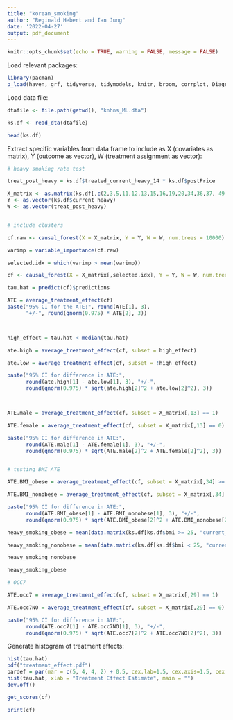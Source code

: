 ```yaml
---
title: "korean_smoking"
author: "Reginald Hebert and Ian Jung"
date: '2022-04-27'
output: pdf_document
---
```


```r
knitr::opts_chunk$set(echo = TRUE, warning = FALSE, message = FALSE)
```

Load relevant packages:

```r
library(pacman)
p_load(haven, grf, tidyverse, tidymodels, knitr, broom, corrplot, DiagrammeR)

```

Load data file: 

```r
dtafile <- file.path(getwd(), "knhns_ML.dta")

ks.df <- read_dta(dtafile)

head(ks.df)
```

Extract specific variables from data frame to include as X (covariates as matrix), Y (outcome as vector), W (treatment assignment as vector):


```r

# heavy smoking rate test

treat_post_heavy = ks.df$treated_current_heavy_14 * ks.df$postPrice

X_matrix <- as.matrix(ks.df[,c(2,3,5,11,12,13,15,16,19,20,34,36,37, 49:57, 59:70)])
Y <- as.vector(ks.df$current_heavy)
W <- as.vector(treat_post_heavy)


# include clusters

cf.raw <- causal_forest(X = X_matrix, Y = Y, W = W, num.trees = 10000)

varimp = variable_importance(cf.raw)

selected.idx = which(varimp > mean(varimp))

cf <- causal_forest(X = X_matrix[,selected.idx], Y = Y, W = W, num.trees = 10000, clusters = ks.df$region )

tau.hat = predict(cf)$predictions

ATE = average_treatment_effect(cf)
paste("95% CI for the ATE:", round(ATE[1], 3),
      "+/-", round(qnorm(0.975) * ATE[2], 3))



high_effect = tau.hat < median(tau.hat)

ate.high = average_treatment_effect(cf, subset = high_effect) 

ate.low = average_treatment_effect(cf, subset = !high_effect)

paste("95% CI for difference in ATE:",
      round(ate.high[1] - ate.low[1], 3), "+/-",
      round(qnorm(0.975) * sqrt(ate.high[2]^2 + ate.low[2]^2), 3))



ATE.male = average_treatment_effect(cf, subset = X_matrix[,13] == 1)

ATE.female = average_treatment_effect(cf, subset = X_matrix[,13] == 0)

paste("95% CI for difference in ATE:",
      round(ATE.male[1] - ATE.female[1], 3), "+/-",
      round(qnorm(0.975) * sqrt(ATE.male[2]^2 + ATE.female[2]^2), 3))


# testing BMI ATE

ATE.BMI_obese = average_treatment_effect(cf, subset = X_matrix[,34] >= 25)

ATE.BMI_nonobese = average_treatment_effect(cf, subset = X_matrix[,34] < 25)

paste("95% CI for difference in ATE:",
      round(ATE.BMI_obese[1] - ATE.BMI_nonobese[1], 3), "+/-",
      round(qnorm(0.975) * sqrt(ATE.BMI_obese[2]^2 + ATE.BMI_nonobese[2]^2), 3))

heavy_smoking_obese = mean(data.matrix(ks.df[ks.df$bmi >= 25, "current_heavy"]))

heavy_smoking_nonobese = mean(data.matrix(ks.df[ks.df$bmi < 25, "current_heavy"]))

heavy_smoking_nonobese

heavy_smoking_obese

# OCC7

ATE.occ7 = average_treatment_effect(cf, subset = X_matrix[,29] == 1)

ATE.occ7NO = average_treatment_effect(cf, subset = X_matrix[,29] == 0) 

paste("95% CI for difference in ATE:",
      round(ATE.occ7[1] - ATE.occ7NO[1], 3), "+/-",
      round(qnorm(0.975) * sqrt(ATE.occ7[2]^2 + ATE.occ7NO[2]^2), 3))


```



Generate histogram of treatment effects:



```r

hist(tau.hat)
pdf("treatment_effect.pdf")
pardef = par(mar = c(5, 4, 4, 2) + 0.5, cex.lab=1.5, cex.axis=1.5, cex.main=1.5, cex.sub=1.5)
hist(tau.hat, xlab = "Treatment Effect Estimate", main = "")
dev.off()

```


```r
get_scores(cf)

print(cf)
```

